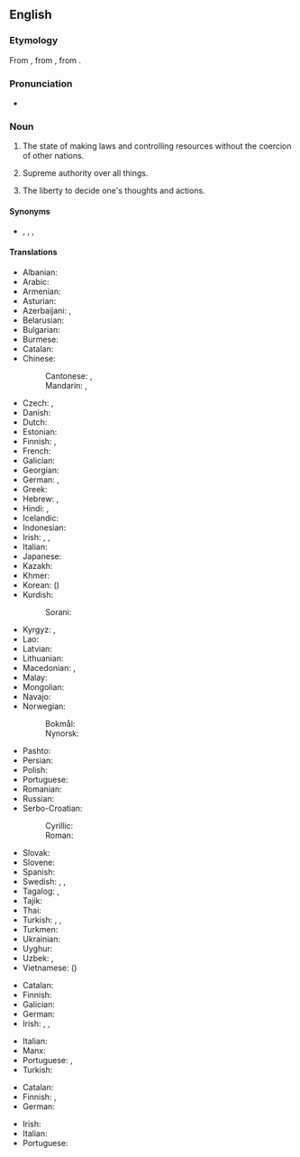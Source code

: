 ==English==
{{wikipedia|sovereignty}}

===Etymology===
From {{etyl|xno|en}} {{m|fro|sovereyneté}}, from {{etyl|fro|en}} {{m|fro|souveraineté}}, from {{m|fro|soverain}}.

===Pronunciation===
* {{a|RP}} {{IPA|/ˈsɒv.ɹən.ti/|/ˈsɒv.ɹɪn.ti/|lang=en}}

===Noun===
{{en-noun|~|sovereignties}}

# {{lb|en|of a polity}} The state of making laws and controlling resources without the coercion of other nations.
# {{lb|en|of a ruler}} Supreme authority over all things.
# {{lb|en|of a person}} The liberty to decide one's thoughts and actions.

====Synonyms====
* {{sense|political independence}} {{l|en|nationhood}}, {{l|en|nationality}}, {{l|en|independence}}, {{l|en|autarchy}}

====Translations====
{{trans-top|of a nation: the state of making laws and controlling resources without the coercion of other nations.}}
* Albanian: {{t+|sq|sovranitet|m}}
* Arabic: {{t|ar|سِيَادَة|f}}
* Armenian: {{t+|hy|ինքնիշխանություն}}
* Asturian: {{t|ast|soberanía|f}}
* Azerbaijani: {{t|az|suverenlik}}, {{t+|az|müstəqillik}}
* Belarusian: {{t|be|суверэнітэ́т|m}}
* Bulgarian: {{t|bg|суверените́т|m}}
* Burmese: {{t+|my|အချုပ်အခြာအာဏာ}}
* Catalan: {{t|ca|sobirania|f}}
* Chinese:
*: Cantonese: {{t|yue|主權}}, {{t|yue|主权|tr=zyu2 kyun4}}
*: Mandarin: {{t+|cmn|主權|sc=Hani}}, {{t+|cmn|主权|tr=zhǔquán|sc=Hani}}
* Czech: {{t|cs|svrchovanost|f}}, {{t|cs|suverenita|f}}
* Danish: {{t|da|suverænitet|c}}
* Dutch: {{t+|nl|soevereiniteit|f}}
* Estonian: {{t|et|suveräänsus}}
* Finnish: {{t+|fi|suvereenisuus}}, {{t+|fi|suvereniteetti}}
* French: {{t+|fr|souveraineté|f}}
* Galician: {{t+|gl|soberanía|f}}
* Georgian: {{t|ka|სუვერენიტეტი}}
* German: {{t+|de|Souveränität|f}}, {{t+|de|Hoheit|f}}
* Greek: {{t+|el|κυριαρχία|f}}
* Hebrew: {{t|he|ריבונות|alt=ריבונות \ רִבּוֹנוּת|tr=ribonút}}, {{t|he|סוּבֶרֶנִיּוּת|tr=suvereniyút}}
* Hindi: {{t|hi|संप्रभुता}}, {{t+|hi|प्रभुता}}
* Icelandic: {{t+|is|fullveldi|n}}
* Indonesian: {{t+|id|kedaulatan}}
* Irish: {{t|ga|ardcheannas|m}}, {{t|ga|ceannas|m}}, {{t|ga|flaithiúnas|m}}
* Italian: {{t+|it|sovranità|f}}
* Japanese: {{t+|ja|主権|tr=しゅけん, shuken|sc=Jpan}}
* Kazakh: {{t|kk|егемендік}}
* Khmer: {{t+|km|អធិបតេយ្យ}}
* Korean: {{t+|ko|주권}} ({{t+|ko|主權}})
* Kurdish:
*: Sorani: {{t|ku|فه‌رمان ڕه‌وایی}}
{{trans-mid}}
* Kyrgyz: {{t+|ky|суверенитет}}, {{t|ky|эгемендүүлүк}}
* Lao: {{t|lo|ອະທິປະໄຕ}}
* Latvian: {{t|lv|suverenitāte|f}}
* Lithuanian: {{t+|lt|suverenitetas|m}}
* Macedonian: {{t|mk|сувереност|f}}, {{t|mk|суверените́т|m}}
* Malay: {{t|ms|kedaulatan}}
* Mongolian: {{t|mn|суверенитет}}
* Navajo: {{t|nv|akʼídádéestʼį́į́ʼ}}
* Norwegian:
*: Bokmål: {{t|nb|suverenitet|m}}
*: Nynorsk: {{t|nn|suverenitet|m}}
* Pashto: {{t+|ps|حاکميت|m|tr=hākemyát, hākәmyát}}
* Persian: {{t+|fa|حاکمیت|tr=hâkemiyyat}}
* Polish: {{t+|pl|suwerenność|f}}
* Portuguese: {{t+|pt|soberania|f}}
* Romanian: {{t+|ro|suveranitate|f}}
* Russian: {{t+|ru|суверените́т|m}}
* Serbo-Croatian:
*: Cyrillic: {{t|sh|суверенитет|m}}
*: Roman: {{t+|sh|suverenitet|m}}
* Slovak: {{t|sk|suverenita|f}}
* Slovene: {{t|sl|suverenost|f}}
* Spanish: {{t+|es|soberanía|f}}
* Swedish: {{t+|sv|självständighet|c}}, {{t+|sv|oavhängighet|c}}, {{t+|sv|suveränitet|c}}
* Tagalog: {{t|tl|kahigpunuan}}, {{t|tl|soberanya}}
* Tajik: {{t|tg|ҳокимият}}
* Thai: {{t+|th|อธิปไตย}}
* Turkish: {{t+|tr|egemenlik}}, {{t+|tr|hükümranlık}}, {{t+|tr|hâkimiyet}}
* Turkmen: {{t|tk|suwerenitet}}
* Ukrainian: {{t+|uk|сувереніте́т|m}}
* Uyghur: {{t|ug|ئىگىلىك ھوقۇقى}}
* Uzbek: {{t+|uz|suverenitet}}, {{t+|uz|mustaqillik}}
* Vietnamese: {{t+|vi|chủ quyền}} ({{t|vi|主權}})
{{trans-bottom}}

{{trans-top|of ruler or God: supreme authority over all things}}
* Catalan: {{t|ca|sobirania|f}}
* Finnish: {{t|fi|yksinvaltius}}
* Galician: {{t+|gl|soberanía|f}}
* German: {{t+|de|Souveränität|f}}
* Irish: {{t|ga|ardcheannas|m}}, {{t|ga|flaitheas|m}} {{qualifier|religion}}, {{t|ga|flaithiúnas|m}} {{qualifier|politics}}
{{trans-mid}}
* Italian: {{t+|it|onnipotenza|f}}
* Manx: {{t|gv|ard-reeriaght|f}}
* Portuguese: {{t+|pt|autoridade|f}}, {{t+|pt|soberania|f}}
* Turkish: {{t|tr|mutlak güç}}
{{trans-bottom}}

{{trans-top|of self: the liberty to decide one's thoughts and actions}}
* Catalan: {{t|ca|sobirania|f}}
* Finnish: {{t+|fi|yksilönvapaus}}, {{t+|fi|suvereniteetti}}
* German: {{t+|de|Souveränität|f}}
{{trans-mid}}
* Irish: {{t|ga|ceannas|m}}
* Italian: {{t+|it|arbitrio|m}}
* Portuguese: {{t+|pt|arbítrio|m}}
{{trans-bottom}}